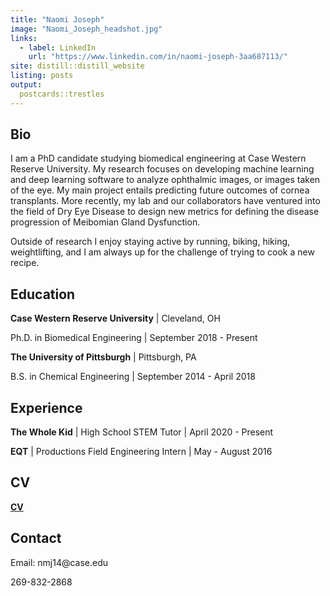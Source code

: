 ```yaml
---
title: "Naomi Joseph"
image: "Naomi_Joseph_headshot.jpg"
links:
  - label: LinkedIn
    url: "https://www.linkedin.com/in/naomi-joseph-3aa687113/"
site: distill::distill_website
listing: posts
output:
  postcards::trestles
---
```

 
## Bio

I am a PhD candidate studying biomedical engineering at Case Western
Reserve University. My research focuses on developing machine learning and deep 
learning software to analyze ophthalmic images, or images taken of the eye. My 
main project entails predicting future outcomes of cornea transplants. More recently, 
my lab and our collaborators have ventured into the field of Dry Eye Disease to 
design new metrics for defining the disease progression of Meibomian Gland Dysfunction. 

Outside of research I enjoy staying active by running, biking, hiking, weightlifting, 
and I am always up for the challenge of trying to cook a new recipe.

## Education

**Case Western Reserve University** | Cleveland, OH

Ph.D. in Biomedical Engineering | September 2018 - Present

**The University of Pittsburgh** | Pittsburgh, PA

B.S. in Chemical Engineering | September 2014 - April 2018

## Experience

**The Whole Kid** | High School STEM Tutor | April 2020 - Present

**EQT** | Productions Field Engineering Intern | May - August 2016

## CV

[**CV**](njdocs/Naomi_Joseph_CV.pdf)

## Contact

Email: nmj14\@case.edu

269-832-2868
